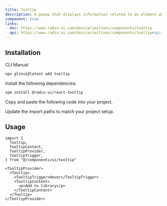 ```yaml
---
title: Tooltip
description: A popup that displays information related to an element when the element receives keyboard focus or the mouse hovers over it.
component: true
links:
  doc: https://www.radix-ui.com/docs/primitives/components/tooltip
  api: https://www.radix-ui.com/docs/primitives/components/tooltip#api-reference
---
```


<ComponentPreview name="tooltip-demo" description="A tooltip component." />

## Installation

<CodeTabs>

<TabsList>
  <TabsTrigger value="cli">CLI</TabsTrigger>
  <TabsTrigger value="manual">Manual</TabsTrigger>
</TabsList>
<TabsContent value="cli">

```bash
npx glinui@latest add tooltip
```

</TabsContent>

<TabsContent value="manual">

<Steps>

<Step>Install the following dependencies:</Step>

```bash
npm install @radix-ui/react-tooltip
```

<Step>Copy and paste the following code into your project.</Step>

<ComponentSource name="tooltip" />

<Step>Update the import paths to match your project setup.</Step>

</Steps>

</TabsContent>

</CodeTabs>

## Usage

```tsx
import {
  Tooltip,
  TooltipContent,
  TooltipProvider,
  TooltipTrigger,
} from "@/components/ui/tooltip"
```

```tsx
<TooltipProvider>
  <Tooltip>
    <TooltipTrigger>Hover</TooltipTrigger>
    <TooltipContent>
      <p>Add to library</p>
    </TooltipContent>
  </Tooltip>
</TooltipProvider>
```
